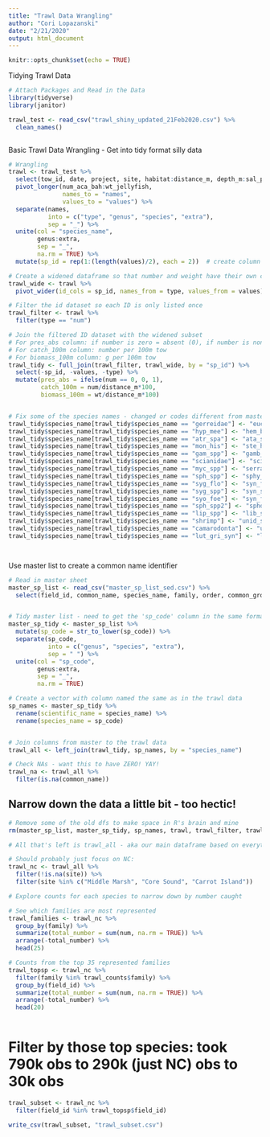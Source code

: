 ```yaml
---
title: "Trawl Data Wrangling"
author: "Cori Lopazanski"
date: "2/21/2020"
output: html_document
---
```


```r
knitr::opts_chunk$set(echo = TRUE)
```


Tidying Trawl Data

```r
# Attach Packages and Read in the Data
library(tidyverse)
library(janitor)

trawl_test <- read_csv("trawl_shiny_updated_21Feb2020.csv") %>% 
  clean_names()



```


Basic Trawl Data Wrangling - Get into tidy format silly data
```r
# Wrangling
trawl <- trawl_test %>% 
  select(tow_id, date, project, site, habitat:distance_m, depth_m:sal_ppt, num_aca_bah:wt_jellyfish) %>% 
  pivot_longer(num_aca_bah:wt_jellyfish,
               names_to = "names",
               values_to = "values") %>%
  separate(names,
           into = c("type", "genus", "species", "extra"),
           sep = "_") %>%
  unite(col = "species_name",
        genus:extra,
        sep = "_",
        na.rm = TRUE) %>%
  mutate(sp_id = rep(1:(length(values)/2), each = 2))  # create column identifying each individual species iteration (important for next step) 

# Create a widened dataframe so that number and weight have their own column
trawl_wide <- trawl %>%
  pivot_wider(id_cols = sp_id, names_from = type, values_from = values) 

# Filter the id dataset so each ID is only listed once
trawl_filter <- trawl %>%
  filter(type == "num")

# Join the filtered ID dataset with the widened subset
# For pres_abs column: if number is zero = absent (0), if number is nonzero = present
# For catch_100m column: number per 100m tow
# For biomass_100m column: g per 100m tow
trawl_tidy <- full_join(trawl_filter, trawl_wide, by = "sp_id") %>%
  select(-sp_id, -values, -type) %>%
  mutate(pres_abs = ifelse(num == 0, 0, 1),
         catch_100m = num/distance_m*100,
         biomass_100m = wt/distance_m*100)


# Fix some of the species names - changed or codes different from master list
trawl_tidy$species_name[trawl_tidy$species_name == "gerreidae"] <- "euc_spp"
trawl_tidy$species_name[trawl_tidy$species_name == "hyp_mee"] <- "hem_bar"
trawl_tidy$species_name[trawl_tidy$species_name == "atr_spa"] <- "ata_spa"
trawl_tidy$species_name[trawl_tidy$species_name == "mon_his"] <- "ste_his"
trawl_tidy$species_name[trawl_tidy$species_name == "gam_spp"] <- "gamb_spp"
trawl_tidy$species_name[trawl_tidy$species_name == "scianidae"] <- "sciaenidae"
trawl_tidy$species_name[trawl_tidy$species_name == "myc_spp"] <- "serranidae"
trawl_tidy$species_name[trawl_tidy$species_name == "sph_spp"] <- "sphy_spp"
trawl_tidy$species_name[trawl_tidy$species_name == "syg_flo"] <- "syn_flo"
trawl_tidy$species_name[trawl_tidy$species_name == "syg_spp"] <- "syn_spp"
trawl_tidy$species_name[trawl_tidy$species_name == "syo_foe"] <- "syn_foe"
trawl_tidy$species_name[trawl_tidy$species_name == "sph_spp2"] <- "spho_spp"
trawl_tidy$species_name[trawl_tidy$species_name == "lip_spp"] <- "lib_spp"
trawl_tidy$species_name[trawl_tidy$species_name == "shrimp"] <- "unid_shrimp"
trawl_tidy$species_name[trawl_tidy$species_name == "camarodonta"] <- "unid_sea_urchin"
trawl_tidy$species_name[trawl_tidy$species_name == "lut_gri_syn"] <- "lut_spp"




```


Use master list to create a common name identifier
```r
# Read in master sheet
master_sp_list <- read_csv("master_sp_list_sed.csv") %>% 
  select(field_id, common_name, species_name, family, order, common_group, sp_code)


# Tidy master list - need to get the 'sp_code' column in the same format as it is in trawl data
master_sp_tidy <- master_sp_list %>% 
  mutate(sp_code = str_to_lower(sp_code)) %>% 
  separate(sp_code,
           into = c("genus", "species", "extra"),
           sep = " ") %>% 
  unite(col = "sp_code",
        genus:extra,
        sep = "_",
        na.rm = TRUE)

# Create a vector with column named the same as in the trawl data
sp_names <- master_sp_tidy %>% 
  rename(scientific_name = species_name) %>% 
  rename(species_name = sp_code)


# Join columns from master to the trawl data
trawl_all <- left_join(trawl_tidy, sp_names, by = "species_name")

# Check NAs - want this to have ZERO! YAY!
trawl_na <- trawl_all %>% 
  filter(is.na(common_name)) 


```


## Narrow down the data a little bit - too hectic!

```r
# Remove some of the old dfs to make space in R's brain and mine
rm(master_sp_list, master_sp_tidy, sp_names, trawl, trawl_filter, trawl_na, trawl_test, trawl_wide, trawl_tidy)

# All that's left is trawl_all - aka our main dataframe based on everything done so far

# Should probably just focus on NC:
trawl_nc <- trawl_all %>% 
  filter(!is.na(site)) %>% 
  filter(site %in% c("Middle Marsh", "Core Sound", "Carrot Island"))

# Explore counts for each species to narrow down by number caught

# See which families are most represented
trawl_families <- trawl_nc %>% 
  group_by(family) %>% 
  summarize(total_number = sum(num, na.rm = TRUE)) %>% 
  arrange(-total_number) %>% 
  head(25)

# Counts from the top 35 represented families
trawl_topsp <- trawl_nc %>% 
  filter(family %in% trawl_counts$family) %>% 
  group_by(field_id) %>%
  summarize(total_number = sum(num, na.rm = TRUE)) %>% 
  arrange(-total_number) %>% 
  head(20)
  
```


# Filter by those top species: took 790k obs to 290k (just NC) obs to 30k obs

```r
trawl_subset <- trawl_nc %>% 
  filter(field_id %in% trawl_topsp$field_id)

write_csv(trawl_subset, "trawl_subset.csv")
```



